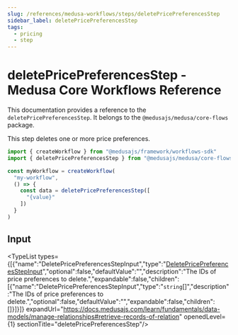 ```yaml
---
slug: /references/medusa-workflows/steps/deletePricePreferencesStep
sidebar_label: deletePricePreferencesStep
tags:
  - pricing
  - step
---
```



# deletePricePreferencesStep - Medusa Core Workflows Reference

This documentation provides a reference to the `deletePricePreferencesStep`. It belongs to the `@medusajs/medusa/core-flows` package.

This step deletes one or more price preferences.

```ts title="src/workflows/my-workflow.ts"
import { createWorkflow } from "@medusajs/framework/workflows-sdk"
import { deletePricePreferencesStep } from "@medusajs/medusa/core-flows"

const myWorkflow = createWorkflow(
  "my-workflow",
  () => {
    const data = deletePricePreferencesStep([
      "{value}"
    ])
  }
)
```
  

## Input

<TypeList types={[{"name":"DeletePricePreferencesStepInput","type":"[DeletePricePreferencesStepInput](../../../../types/core_flows.DeletePricePreferencesStepInput/page.mdx)","optional":false,"defaultValue":"","description":"The IDs of price preferences to delete.","expandable":false,"children":[{"name":"DeletePricePreferencesStepInput","type":"`string`[]","description":"The IDs of price preferences to delete.","optional":false,"defaultValue":"","expandable":false,"children":[]}]}]} expandUrl="https://docs.medusajs.com/learn/fundamentals/data-models/manage-relationships#retrieve-records-of-relation" openedLevel={1} sectionTitle="deletePricePreferencesStep"/>
